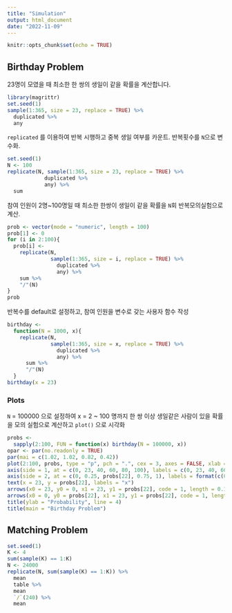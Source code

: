 ```yaml
---
title: "Simulation"
output: html_document
date: "2022-11-09"
---
```


```r
knitr::opts_chunk$set(echo = TRUE)
```

## Birthday Problem

23명이 모였을 때 최소한 한 쌍의 생일이 같을 확률을 계산합니다.

```r
library(magrittr)
set.seed(1)
sample(1:365, size = 23, replace = TRUE) %>%
  duplicated %>%
  any 
```
`replicated` 를 이용하여 반복 시행하고 중복 생일 여부를 카운트. 반복횟수를 `N`으로 변수화.

```r
set.seed(1)
N <- 100
replicate(N, sample(1:365, size = 23, replace = TRUE) %>% 
            duplicated %>% 
            any) %>%
  sum
```
참여 인원이 2명~100명일 때 최소한 한쌍이 생일이 같을 확률을 `N`회 반복모의실험으로 계산.

```r
prob <- vector(mode = "numeric", length = 100)
prob[1] <- 0
for (i in 2:100){
  prob[i] <- 
    replicate(N, 
              sample(1:365, size = i, replace = TRUE) %>% 
                duplicated %>% 
                any) %>%
    sum %>%
    "/"(N)
}
prob

```

반복수를 default로 설정하고, 참여 인원을 변수로 갖는 사용자 함수 작성

```r
birthday <- 
  function(N = 1000, x){
    replicate(N, 
              sample(1:365, size = x, replace = TRUE) %>% 
                duplicated %>% 
                any) %>%
      sum %>%
      "/"(N)
  }
birthday(x = 23)
```

### Plots

`N` = 100000 으로 설정하여 x = 2 ~ 100 명까지 한 쌍 이상 생일같은 사람이 있을 확률을 모의 실험으로 계산하고 `plot()` 으로 시각화

```r
probs <- 
  sapply(2:100, FUN = function(x) birthday(N = 100000, x))
opar <- par(no.readonly = TRUE)
par(mai = c(1.02, 1.02, 0.82, 0.42))
plot(2:100, probs, type = "p", pch = ".", cex = 3, axes = FALSE, xlab = "Number of People", ylab = "")
axis(side = 1, at = c(0, 23, 40, 60, 80, 100), labels = c(0, 23, 40, 60, 80, 100))
axis(side = 2, at = c(0, 0.25, probs[22], 0.75, 1), labels = format(c(0, 0.25, probs[22], 0.75, 1), digits = 4), las = 1)
text(x = 23, y = probs[22], labels = "x")
arrows(x0 = 23, y0 = 0, x1 = 23, y1 = probs[22], code = 1, length = 0.15)
arrows(x0 = 0, y0 = probs[22], x1 = 23, y1 = probs[22], code = 1, length = 0.15)
title(ylab = "Probability", line = 4)
title(main = "Birthday Problem")
```

## Matching Problem

```r
set.seed(1)
K <- 4
sum(sample(K) == 1:K)
N <- 24000
replicate(N, sum(sample(K) == 1:K)) %>%
  mean
  table %>%
  mean
  `/`(240) %>%
  mean
```


